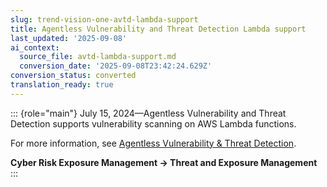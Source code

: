 ```yaml
---
slug: trend-vision-one-avtd-lambda-support
title: Agentless Vulnerability and Threat Detection Lambda support
last_updated: '2025-09-08'
ai_context:
  source_file: avtd-lambda-support.md
  conversion_date: '2025-09-08T23:42:24.629Z'
conversion_status: converted
translation_ready: true
---
```


::: {role="main"}
July 15, 2024—Agentless Vulnerability and Threat Detection supports vulnerability scanning on AWS Lambda functions.

For more information, see [Agentless Vulnerability & Threat Detection](agentless-vulnerability-threat.mdx).

**Cyber Risk Exposure Management → Threat and Exposure Management**
:::
